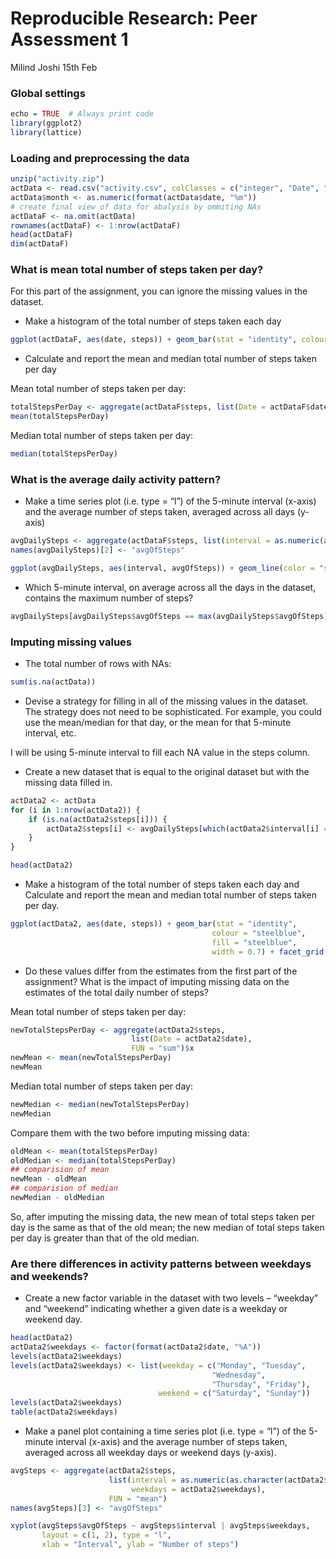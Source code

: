 Reproducible Research: Peer Assessment 1
==========================================
Milind Joshi 15th Feb

### Global settings
```r
echo = TRUE  # Always print code
library(ggplot2)
library(lattice)
```

### Loading and preprocessing the data
```r
unzip("activity.zip")
actData <- read.csv("activity.csv", colClasses = c("integer", "Date", "factor"))
actData$month <- as.numeric(format(actData$date, "%m"))
# create final view of data for abalysis by ommiting NAs
actDataF <- na.omit(actData)
rownames(actDataF) <- 1:nrow(actDataF)
head(actDataF)
dim(actDataF)
```


### What is mean total number of steps taken per day?
For this part of the assignment, you can ignore the missing values in the dataset.

* Make a histogram of the total number of steps taken each day
```r
ggplot(actDataF, aes(date, steps)) + geom_bar(stat = "identity", colour = "steelblue", fill = "steelblue", width = 0.8) + labs(title = "Histogram of Total Number of Steps Taken Each Day", x = "Date", y = "Total number of steps taken per day")
```

* Calculate and report the mean and median total number of steps taken per day

Mean total number of steps taken per day:
```r
totalStepsPerDay <- aggregate(actDataF$steps, list(Date = actDataF$date), FUN = "sum")$x
mean(totalStepsPerDay)
```
Median total number of steps taken per day:
```r
median(totalStepsPerDay)
```

### What is the average daily activity pattern?
* Make a time series plot (i.e. type = "l") of the 5-minute interval (x-axis) and the average number of steps taken, averaged across all days (y-axis)

```r
avgDailySteps <- aggregate(actDataF$steps, list(interval = as.numeric(as.character(actDataF$interval))), FUN = "mean")
names(avgDailySteps)[2] <- "avgOfSteps"

ggplot(avgDailySteps, aes(interval, avgOfSteps)) + geom_line(color = "steelblue", size = 0.8) + labs(title = "Time Series Plot of the 5-minute Interval", x = "5-minute intervals", y = "Average Number of Steps Taken")
```

* Which 5-minute interval, on average across all the days in the dataset, contains the maximum number of steps?
```r
avgDailySteps[avgDailySteps$avgOfSteps == max(avgDailySteps$avgOfSteps), ]
```

### Imputing missing values
* The total number of rows with NAs:

```r
sum(is.na(actData))
```

* Devise a strategy for filling in all of the missing values in the dataset. The strategy does not need to be sophisticated. For example, you could use the mean/median for that day, or the mean for that 5-minute interval, etc.

I will be using 5-minute interval to fill each NA value in the steps column.

* Create a new dataset that is equal to the original dataset but with the missing data filled in.

```r
actData2 <- actData 
for (i in 1:nrow(actData2)) {
    if (is.na(actData2$steps[i])) {
        actData2$steps[i] <- avgDailySteps[which(actData2$interval[i] == avgDailySteps$interval), ]$avgOfSteps
    }
}

head(actData2)
```

* Make a histogram of the total number of steps taken each day and Calculate and report the mean and median total number of steps taken per day. 

```r
ggplot(actData2, aes(date, steps)) + geom_bar(stat = "identity",
                                             colour = "steelblue",
                                             fill = "steelblue",
                                             width = 0.7) + facet_grid(. ~ month, scales = "free") + labs(title = "Histogram of Total Number of Steps Taken Each Day (without missing data)", x = "Date", y = "Total number of steps")
```

* Do these values differ from the estimates from the first part of the assignment? What is the impact of imputing missing data on the estimates of the total daily number of steps?

Mean total number of steps taken per day:
```r
newTotalStepsPerDay <- aggregate(actData2$steps, 
                           list(Date = actData2$date), 
                           FUN = "sum")$x
newMean <- mean(newTotalStepsPerDay)
newMean
```
Median total number of steps taken per day:
```r
newMedian <- median(newTotalStepsPerDay)
newMedian
```
Compare them with the two before imputing missing data:
```r
oldMean <- mean(totalStepsPerDay)
oldMedian <- median(totalStepsPerDay)
## comparision of mean
newMean - oldMean
## comparision of median
newMedian - oldMedian
```
So, after imputing the missing data, the new mean of total steps taken per day is the same as that of the old mean; the new median of total steps taken per day is greater than that of the old median.

### Are there differences in activity patterns between weekdays and weekends?

* Create a new factor variable in the dataset with two levels -- "weekday" and "weekend" indicating whether a given date is a weekday or weekend day.

```r
head(actData2)
actData2$weekdays <- factor(format(actData2$date, "%A"))
levels(actData2$weekdays)
levels(actData2$weekdays) <- list(weekday = c("Monday", "Tuesday",
                                             "Wednesday", 
                                             "Thursday", "Friday"),
                                 weekend = c("Saturday", "Sunday"))
levels(actData2$weekdays)
table(actData2$weekdays)
```

* Make a panel plot containing a time series plot (i.e. type = "l") of the 5-minute interval (x-axis) and the average number of steps taken, averaged across all weekday days or weekend days (y-axis).

```r
avgSteps <- aggregate(actData2$steps, 
                      list(interval = as.numeric(as.character(actData2$interval)), 
                           weekdays = actData2$weekdays),
                      FUN = "mean")
names(avgSteps)[3] <- "avgOfSteps"

xyplot(avgSteps$avgOfSteps ~ avgSteps$interval | avgSteps$weekdays, 
       layout = c(1, 2), type = "l", 
       xlab = "Interval", ylab = "Number of steps")
```